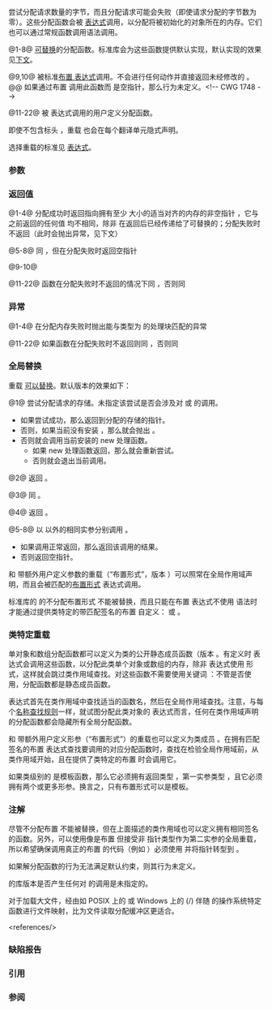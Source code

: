 {{title|{{small|operator}} new{{small|, operator}} new[]}}
{{cpp/memory/new/navbar}}
{{dcl begin}}
{{dcl header|new}}
{{dcl h|可替换的分配函数}}
{{dcla|num=1|
void* operator new  ( std::size_t count );
}}
{{dcla|num=2|
void* operator new[]( std::size_t count );
}}
{{dcla|num=3|since=c++17|
void* operator new  ( std::size_t count, std::align_val_t al );
}}
{{dcla|num=4|since=c++17|
void* operator new[]( std::size_t count, std::align_val_t al );
}}
{{dcl h|可替换的不抛出分配函数}}
{{dcla|num=5|noexcept=c++11|
void* operator new  ( std::size_t count, const std::nothrow_t&amp; tag );
}}
{{dcla|num=6|noexcept=c++11|
void* operator new[]( std::size_t count, const std::nothrow_t&amp; tag );
}}
{{dcla|num=7|since=c++17|
void* operator new  ( std::size_t count, std::align_val_t al,
                      const std::nothrow_t&amp; tag ) noexcept;
}}
{{dcla|num=8|since=c++17|
void* operator new[]( std::size_t count, std::align_val_t al,
                      const std::nothrow_t&amp; tag ) noexcept;
}}
{{dcl h|不分配布置分配函数}}
{{dcla|num=9|noexcept=c++11|constexpr=c++26|
void* operator new  ( std::size_t count, void* ptr );
}}
{{dcla|num=10|noexcept=c++11|constexpr=c++26|
void* operator new[]( std::size_t count, void* ptr );
}}
{{dcl h|用户定义布置分配函数}}
{{dcla|num=11|
void* operator new  ( std::size_t count, /* 实参... */ );
}}
{{dcla|num=12|
void* operator new[]( std::size_t count, /* 实参... */ );
}}
{{dcla|num=13|since=c++17|
void* operator new  ( std::size_t count,
                      std::align_val_t al, /* 实参... */ );
}}
{{dcla|num=14|since=c++17|
void* operator new[]( std::size_t count,
                      std::align_val_t al, /* 实参... */ );
}}
{{dcl h|类特定分配函数}}
{{dcla|num=15|
void* T::operator new  ( std::size_t count );
}}
{{dcla|num=16|
void* T::operator new[]( std::size_t count );
}}
{{dcla|num=17|since=c++17|
void* T::operator new  ( std::size_t count, std::align_val_t al );
}}
{{dcla|num=18|since=c++17|
void* T::operator new[]( std::size_t count, std::align_val_t al );
}}
{{dcl h|类特定布置分配函数}}
{{dcla|num=19|
void* T::operator new  ( std::size_t count, /* 实参... */ );
}}
{{dcla|num=20|
void* T::operator new[]( std::size_t count, /* 实参... */ );
}}
{{dcla|num=21|since=c++17|
void* T::operator new  ( std::size_t count,
                         std::align_val_t al, /* 实参... */ );
}}
{{dcla|num=22|since=c++17|
void* T::operator new[]( std::size_t count,
                         std::align_val_t al, /* 实参... */ );
}}
{{dcl end}}

尝试分配请求数量的字节，而且分配请求可能会失败（即使请求分配的字节数为零）。这些分配函数会被 [[cpp/language/new|{{c/core|new}} 表达式]]调用，以分配将被初始化的对象所在的内存。它们也可以通过常规函数调用语法调用。

@1-8@ [[cpp/language/replacement function|可替换]]的分配函数。标准库会为这些函数提供默认实现，默认实现的效果见[[#全局替换|下文]]。

@9,10@ 被标准[[cpp/language/new#布置new|布置 {{c/core|new}} 表达式]]调用。不会进行任何动作并直接返回未经修改的 {{c|ptr}}。
@@ 如果通过布置 {{c/core|new}} 调用此函数而 {{c|ptr}} 是空指针，那么行为未定义。&lt;!-- CWG 1748 --&gt;

@11-22@ 被 {{c/core|new}} 表达式调用的用户定义分配函数。

即使不包含标头 {{header|new}}，重载 {{vl|1-4}} 也会在每个翻译单元隐式声明。

选择重载的标准见 [[cpp/language/new|{{c/core|new}} 表达式]]。

===参数===
{{par begin}}
{{par|count|要分配的字节数}}
{{par|ptr|指向要初始化的对象所在的内存区域的指针}}
{{par|tag|用于选择不抛出重载的消歧义标签}}
{{par|al|使用的对齐，对齐值无效时行为未定义}}
{{par end}}

===返回值===
@1-4@ 分配成功时返回指向拥有至少 {{c|size}} 大小的适当对齐的内存的非空指针 {{c|p0}}，它与之前返回的任何值 {{c|p1}} 均不相同，除非 {{c|p1}} 在返回后已经传递给了可替换的{{rlp|operator delete|解分配函数}}；分配失败时不返回（此时会抛出异常，见下文）

@5-8@ 同 {{vl|1-4}}，但在分配失败时返回空指针

@9-10@ {{c|ptr}}

@11-22@ 函数在分配失败时不返回的情况下同 {{vl|1-4}}，否则同 {{vl|5-8}}

===异常===
@1-4@ 在分配内存失败时抛出能与类型为 {{lc|std::bad_alloc}} 的处理块匹配的异常

@11-22@ 如果函数在分配失败时不返回则同 {{vl|1-4}}，否则同 {{vl|5-8}}

===全局替换===
重载 {{vl|1-8}} [[cpp/language/replacement function|可以替换]]。默认版本的效果如下：

@1@ 尝试分配请求的存储。未指定该尝试是否会涉及对 {{lc|std::malloc}} 或 {{lc|std::aligned_alloc}} 的调用。
* 如果尝试成功，那么返回到分配的存储的指针。
* 否则，如果当前没有安装 {{rlp|set_new_handler|new 处理函数}}，那么就会抛出 {{lc|std::bad_alloc}}。
* 否则就会调用当前安装的 new 处理函数。
** 如果 new 处理函数返回，那么就会重新尝试。
** 否则就会退出当前调用。

@2@ 返回 {{c|operator new(count)}}。

@3@ 同 {{v|1}}。

@4@ 返回 {{c|operator new(count, al)}}。

@5-8@ 以 {{c|tag}} 以外的相同实参分别调用 {{v|1-4}}。
* 如果调用正常返回，那么返回该调用的结果。
* 否则返回空指针。

{{rrev|since=c++26|
在[[cpp/freestanding|独立实现]]上，{{vl|1-8}} 的默认版本的行为是否满足以上要求由实现定义。建议独立实现在其中有任何默认版本满足宿主实现的要求的情况下，其他所有版本都应同时满足。
}}

{{cpp/memory/new/minimal replacement example}}

{{tt|operator new}} 和 {{tt|operator new[]}} 带额外用户定义参数的重载（“布置形式”，版本 {{vl|11-14}}）可以照常在全局作用域声明，而且会被匹配的[[cpp/language/new#布置 new|布置形式]] {{c/core|new}} 表达式调用。

标准库的 {{tt|operator new}} 的不分配布置形式 {{vl|9,10}} 不能被替换，而且只能在布置 {{c/core|new}} 表达式不使用 {{c|::new}} 语法时才能通过提供类特定的带匹配签名的布置 {{c/core|new}} {{vl|19,20}}自定义：{{c/core|void* T::operator new(size_t, void*)}} 或 {{c/core|void* T::operator new[](size_t, void*)}}。

{{rrev|since=c++14|
不能使用布置形式 {{c/core|void* operator new(std::size_t, std::size_t)}}，因为对应的解分配函数的匹配签名 {{c/core|void operator delete(void*, std::size_t)}} 是通常（非布置）的解分配函数。
}}

===类特定重载===
单对象和数组分配函数都可以定义为类的公开静态成员函数（版本 {{vl|15-18}}。有定义时 {{c/core|new}} 表达式会调用这些函数，以分配此类单个对象或数组的内存，除非 {{c/core|new}} 表达式使用 {{c/core|::new}} 形式，这样就会跳过类作用域查找。对这些函数不需要使用关键词 {{ltt|cpp/keyword/static}}：不管是否使用，分配函数都是静态成员函数。

{{c/core|new}} 表达式首先在类作用域中查找适当的函数名，然后在全局作用域查找。注意，与每个[[cpp/language/lookup|名称查找规则]]一样，就试图分配此类对象的 {{c/core|new}} 表达式而言，任何在类作用域声明的分配函数都会隐藏所有全局分配函数。

{{rrev|since=c++17|
在分配对齐超出 {{c|__STDCPP_DEFAULT_NEW_ALIGNMENT__}} 的对象或元素对齐超出 {{c|__STDCPP_DEFAULT_NEW_ALIGNMENT__}} 的对象数组时，进行两次重载决议：首先，针对具对齐的函数签名，然后，针对无对齐的函数签名。这意味着如果某个拥有扩展对齐的类拥有针对无对齐的类特定分配函数，那么该函数，而非全局的具对齐分配函数将会被调用。这是有意的：类成员应该对如何处理该类有最好的理解。
}}

{{rrev|since=c++20|
在分配对齐没有超出 {{c|__STDCPP_DEFAULT_NEW_ALIGNMENT__}} 的对象或元素对齐没有超出 {{c|__STDCPP_DEFAULT_NEW_ALIGNMENT__}} 的对象数组时，进行两次重载决议：首先，针对无对齐的函数签名，然后，针对具对齐的函数签名。
}}

{{example
|code=
#include &lt;cstddef&gt;
#include &lt;iostream&gt;

// 类特定分配函数
struct X
{
    static void* operator new(std::size_t count)
    {
        std::cout &lt;&lt; "大小为 " &lt;&lt; count &lt;&lt; " 的自定义 new\n";
        return ::operator new(count);
    }
    
    static void* operator new[](std::size_t count)
    {
        std::cout &lt;&lt; "大小为 " &lt;&lt; count &lt;&lt; " 的自定义 new[]\n";
        return ::operator new[](count);
    }
};

int main()
{
    X* p1 = new X;
    delete p1;
    X* p2 = new X[10];
    delete[] p2;
}
|p=true
|output=
大小为 1 的自定义 new
大小为 10 的自定义 new[]
}}

{{tt|operator new}} 和 {{tt|operator new[]}} 带额外用户定义形参（“布置形式”）的重载也可以定义为类成员 {{vl|19-22}}。在拥有匹配签名的布置 {{c/core|new}} 表达式查找要调用的对应分配函数时，查找在检验全局作用域前，从类作用域开始，且在提供了类特定的布置 {{c/core|new}} 时会调用它。

{{rrev|since=c++17|
在分配对齐超出 {{c|__STDCPP_DEFAULT_NEW_ALIGNMENT__}} 的对象或元素对齐超出 {{c|__STDCPP_DEFAULT_NEW_ALIGNMENT__}} 的对象数组时，与通常形式一样对布置形式进行两次重载决议：首先，针对具对齐的函数签名，然后，针对无对齐的函数签名。
}}

{{rrev|since=c++20|
在分配对齐没有超出 {{c|__STDCPP_DEFAULT_NEW_ALIGNMENT__}} 的对象或元素对齐没有超出 {{c|__STDCPP_DEFAULT_NEW_ALIGNMENT__}} 的对象数组时，与通常形式一样对布置形式进行两次重载决议：首先，针对无对齐的函数签名，然后，针对具对齐的函数签名。
}}

{{example
|code=
#include &lt;cstddef&gt;
#include &lt;iostream&gt;
#include &lt;stdexcept&gt;

struct X
{
    X() { throw std::runtime_error(""); }
    
    // 自定义布置 new
    static void* operator new(std::size_t count, bool b)
    {
        std::cout &lt;&lt; "调用自定义的布置 new，b = " &lt;&lt; b &lt;&lt; '\n';
        return ::operator new(count);
    }
    
    // 自定义布置 delete
    static void operator delete(void* ptr, bool b)
    {
        std::cout &lt;&lt; "调用自定义的布置 delete，b = " &lt;&lt; b &lt;&lt; '\n';
        ::operator delete(ptr);
    }
};

int main()
{
    try
    {
        [[maybe_unused]] X* p1 = new (true) X;
    }
    catch (const std::exception&amp;)
    {}
}
|output=
调用自定义的布置 new，b = 1
调用自定义的布置 delete，b = 1
}}

如果类级别的 {{tt|operator new}} 是模板函数，那么它必须拥有返回类型 {{c/core|void*}}，第一实参类型 {{lc|std::size_t}}，且它必须拥有两个或更多形参。换言之，只有布置形式可以是模板。

===注解===
尽管不分配布置 {{c/core|new}} {{vl|9,10}} 不能被替换，但在上面描述的类作用域也可以定义拥有相同签名的函数。另外，可以使用像是布置 {{c/core|new}} 但接受非 {{c/core|void}} 指针类型作为第二实参的全局重载，所以希望确保调用真正的布置 {{c/core|new}} 的代码（例如 {{lc|std::allocator::construct}}）必须使用 {{c/core|::new}} 并将指针转型到 {{c/core|void*}}。

如果解分配函数的行为无法满足默认约束，则其行为未定义。

{{cpp/memory/thread safety note}}

{{tt|operator new}} 的库版本是否产生任何对 {{lc|std::malloc}} {{rev inl|since=c++17|或 {{lc|std::aligned_alloc}}}} 的调用是未指定的。

对于加载大文件，经由如 POSIX 上的 {{posix|mmap}} 或 Windows 上的 {{tt|CreateFileMapping}}([https://learn.microsoft.com/en-us/windows/win32/api/winbase/nf-winbase-createfilemappinga {{tt|A}}]/[https://learn.microsoft.com/en-us/windows/win32/api/memoryapi/nf-memoryapi-createfilemappingw {{tt|W}}]) 伴随 [https://learn.microsoft.com/en-us/windows/win32/api/memoryapi/nf-memoryapi-mapviewoffile {{tt|MapViewOfFile}}] 的操作系统特定函数进行文件映射，比为文件读取分配缓冲区更适合。

{{ftm begin}}
{{ftm|__cpp_lib_freestanding_operator_new|rowspan=2|value=202306L|std=C++26|可替换的 {{c/core|operator new}} 的独立支持&lt;ref&gt;正式而言，此宏会在所有可替换的全局分配函数的默认版本都满足宿主实现的要求的情况下展开为 {{c|202306L}}。&lt;/ref&gt;}}
{{ftm|-|value=0|std=C++26|无独立支持}}
{{ftm|__cpp_lib_constexpr_new|value=202406L|std=C++26|{{c/core|constexpr}} 的布置 {{c/core|new}} 和 {{c/core|new[]}}}}
{{ftm end}}
&lt;references/&gt;

===缺陷报告===
{{dr list begin}}
{{dr list item|wg=cwg|dr=521|std=C++98|before=任何从 {{lc|std::bad_alloc}} 派生的类都可以抛出，&lt;br&gt;即使该 {{lc|std::bad_alloc}} 基有歧义或不可访问|after=抛出的异常应与类型是&lt;br&gt;{{lc|std::bad_alloc}} 的处理块匹配}}
{{dr list item|wg=lwg|dr=9|std=C++98|before=多次请求分配零字节的调用可以产生相同的指针|after=只有在之前产生的这些指针都&lt;br&gt;被传递给解分配函数时才可以}}
{{dr list item|wg=lwg|dr=206|std=C++98|before=替换掉可替换的分配函数不会影响对应的可替换的不抛出分配函数的默认行为|after=默认行为也会有相应变更}}
{{dr list item|wg=lwg|dr=404|std=C++98|before=可替换的分配函数在替换时可以声明为 {{c/core|inline}}|after=已禁止，不要求诊断}}
{{dr list end}}

===引用===
{{ref std c++23}}
{{ref std|section=17.7|title=Dynamic memory management|id=support.dynamic}}
{{ref std end}}
{{ref std c++20}}
{{ref std|section=17.6|title=Dynamic memory management|id=support.dynamic}}
{{ref std end}}
{{ref std c++17}}
{{ref std|section=21.6|title=Dynamic memory management|id=support.dynamic}}
{{ref std end}}
{{ref std c++14}}
{{ref std|section=18.6|title=Dynamic memory management|id=support.dynamic}}
{{ref std end}}
{{ref std c++11}}
{{ref std|section=18.6|title=Dynamic memory management|id=support.dynamic}}
{{ref std end}}
{{ref std c++03}}
{{ref std|section=18.4|title=Dynamic memory management|id=lib.support.dynamic}}
{{ref std end}}
{{ref std c++98}}
{{ref std|section=18.4|title=Dynamic memory management|id=lib.support.dynamic}}
{{ref std end}}

===参阅===
{{dsc begin}}
{{dsc inc|cpp/coroutine/generator/promise_type/dsc operator new}}
{{dsc inc|cpp/memory/new/dsc operator_delete}}
{{dsc inc|cpp/memory/new/dsc get_new_handler}}
{{dsc inc|cpp/memory/new/dsc set_new_handler}}
{{dsc inc|cpp/memory/dsc get_temporary_buffer}}
{{dsc inc|cpp/memory/c/dsc malloc}}
{{dsc inc|cpp/memory/c/dsc aligned_alloc}}
{{dsc end}}

{{langlinks|de|en|es|fr|it|ja|pt|ru}}